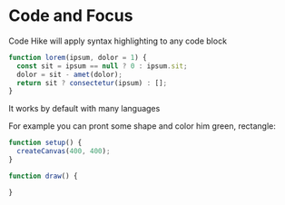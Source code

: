 
# Code and Focus

Code Hike will apply syntax highlighting to any code block

```js focus=2
function lorem(ipsum, dolor = 1) {
  const sit = ipsum == null ? 0 : ipsum.sit;
  dolor = sit - amet(dolor);
  return sit ? consectetur(ipsum) : [];
}
```

It works by default with many languages

For example you can pront some shape and color him green, rectangle:

<SandpackWrapper>
  <SandpackProvider
    customSetup={{
      entry: '/index.js',
      dependencies: { p5: 'latest' },
      files: {
        '/index.js': {
          code: renderTemplate(),
          active: true,
        },
      },
    }}
  >
    <SandpackPreview />
  </SandpackProvider>
</SandpackWrapper>

```js
function setup() {
  createCanvas(400, 400);
}

function draw() {

```

<ResultInput
  onChange={props.handleChange}
  correctValue={correctValue}
  onSuccess={props.onSuccess}
  template={codeTemplate}
/>

```js
}
```
